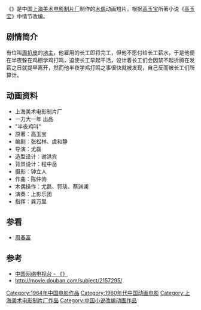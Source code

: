 {{Infobox Film
|片名          = {{PAGENAMEBASE}}
|其他名称      = 
|图像          = 半夜鸡叫.jpg
|图像说明      = 
|导演          = [[尤磊|尤磊]]
|监制          = 
|制片          = 
|编剧          = 张松林、虞和静
|剧本          = 
|故事          = 
|原著          = 
|旁白          = 
|统筹          = 
|主演          = [[邱岳峰|邱岳峰]]<br />[[潘我源|潘我源]]
|分级          = 
|副标题        = 
|主题曲        = 
|片头曲        = 
|片尾曲        = 
|配乐          = 
|摄影          = 钟立人
|剪辑          = 
|制片商        = [[上海美术电影制片厂|上海美术电影制片厂]]
|发行商        = 
|上映日期      = 1964年
|发行日期      = 
|片长          = 20分钟
|产地          = {{CHNML}}
|语言          = [[汉语普通话|汉语普通话]]
|官方网站      = 
|预算          = 
|票房          = 
|前集          = 
|续集          = 
|中国大陆片名  = 
|香港片名      = 
|澳门片名      = 
|台湾片名      = 
|新马片名      = 
|sarft_id    = <!-- 公映许可号码 -->
|amg_id      = <!-- AMG（All Media Guide）ID -->
|imdb_id     = <!-- IMDB（互联网电影数据库）ID -->
}}
《'''{{PAGENAMEBASE}}'''》是中国[[上海美术电影制片厂|上海美术电影制片厂]]制作的[[木偶|木偶]]动画短片，根据[[高玉宝|高玉宝]]所著小说《[[高玉宝_(小说)|高玉宝]]》中情节改编。

==剧情简介==
有位叫[[周扒皮|周扒皮]]的[[地主|地主]]，他雇用的长工即将完工，但他不愿付给长工薪水，于是他便在半夜躲在鸡棚学鸡打鸣，迫使长工早起干活，设计着长工们会因禁不起折腾在发薪之日就提早离开，然而他半夜学鸡打鸣之事很快就被发现，自己反而被长工们所算计。

==动画资料==
* 上海美术电影制片厂
* 一力大一年 出品
* "半夜鸡叫"
* 原著：高玉宝
* 编剧：张松林、虞和静
* 导演：尤磊
* 造型设计：谢洪宾
* 背景设计：程中岳
* 摄影：钟立人
* 作曲：陈仲驹
* 木偶操作：尤磊、郭琰、蔡渊澜
* 演奏：上影乐团
* 指挥：龚万里

== 参看 ==
*[[周春富|周春富]]

==参考==
*[https://web.archive.org/web/20130821143148/http://donghua.cntv.cn/2013/04/12/VIDA1365757207246430.shtml 中国网络电视台 - 《{{PAGENAMEBASE}}》]
*http://movie.douban.com/subject/2157295/{{Wayback|url=http://movie.douban.com/subject/2157295/ |date=20130514232705 }}

{{上海美术电影制片厂1960年代作品}}

[[Category:1964年中国电影作品|Category:1964年中国电影作品]]
[[Category:1960年代中国动画电影|Category:1960年代中国动画电影]]
[[Category:上海美术电影制片厂作品|Category:上海美术电影制片厂作品]]
[[Category:中国小说改编动画作品|Category:中国小说改编动画作品]]